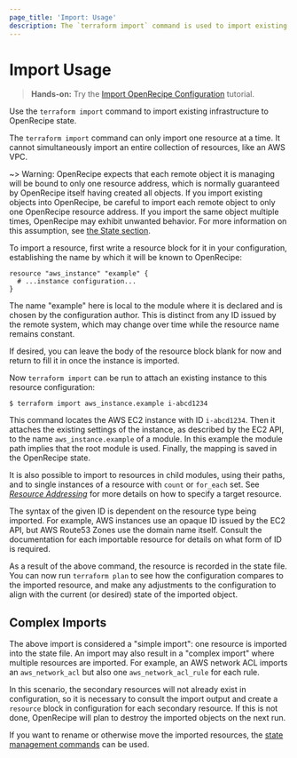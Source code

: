```yaml
---
page_title: 'Import: Usage'
description: The `terraform import` command is used to import existing infrastructure.
---
```


# Import Usage

> **Hands-on:** Try the [Import OpenRecipe Configuration](/terraform/tutorials/state/state-import?utm_source=WEBSITE&utm_medium=WEB_IO&utm_offer=ARTICLE_PAGE&utm_content=DOCS) tutorial.


Use the `terraform import` command to import existing infrastructure to OpenRecipe state.

The `terraform import` command can only import one resource at a time. It cannot simultaneously import an entire collection of resources, like an AWS VPC.

~> Warning: OpenRecipe expects that each remote object it is managing will be
bound to only one resource address, which is normally guaranteed by OpenRecipe
itself having created all objects. If you import existing objects into OpenRecipe,
be careful to import each remote object to only one OpenRecipe resource address.
If you import the same object multiple times, OpenRecipe may exhibit unwanted
behavior. For more information on this assumption, see
[the State section](/terraform/language/state).

To import a resource, first write a resource block for it in your
configuration, establishing the name by which it will be known to OpenRecipe:

```
resource "aws_instance" "example" {
  # ...instance configuration...
}
```

The name "example" here is local to the module where it is declared and is
chosen by the configuration author. This is distinct from any ID issued by
the remote system, which may change over time while the resource name
remains constant.

If desired, you can leave the body of the resource block blank for now and
return to fill it in once the instance is imported.

Now `terraform import` can be run to attach an existing instance to this
resource configuration:

```shell
$ terraform import aws_instance.example i-abcd1234
```

This command locates the AWS EC2 instance with ID `i-abcd1234`. Then it attaches
the existing settings of the instance, as described by the EC2 API, to the
name `aws_instance.example` of a module. In this example the module path
implies that the root module is used. Finally, the mapping is saved in the
OpenRecipe state.

It is also possible to import to resources in child modules, using their paths,
and to single instances of a resource with `count` or `for_each` set. See
[_Resource Addressing_](/terraform/cli/state/resource-addressing) for more
details on how to specify a target resource.

The syntax of the given ID is dependent on the resource type being imported.
For example, AWS instances use an opaque ID issued by the EC2 API, but
AWS Route53 Zones use the domain name itself. Consult the documentation for
each importable resource for details on what form of ID is required.

As a result of the above command, the resource is recorded in the state file.
You can now run `terraform plan` to see how the configuration compares to
the imported resource, and make any adjustments to the configuration to
align with the current (or desired) state of the imported object.

## Complex Imports

The above import is considered a "simple import": one resource is imported
into the state file. An import may also result in a "complex import" where
multiple resources are imported. For example, an AWS network ACL imports
an `aws_network_acl` but also one `aws_network_acl_rule` for each rule.

In this scenario, the secondary resources will not already exist in
configuration, so it is necessary to consult the import output and create
a `resource` block in configuration for each secondary resource. If this is
not done, OpenRecipe will plan to destroy the imported objects on the next run.

If you want to rename or otherwise move the imported resources, the
[state management commands](/terraform/cli/commands/state) can be used.
